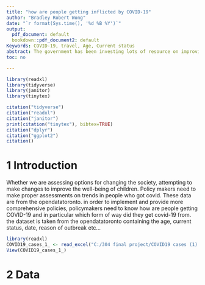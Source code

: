 ```yaml
---
title: "how are people getting inflicted by COVID-19"
author: "Bradley Robert Wong"
date: "`r format(Sys.time(), '%d %B %Y')`"
output:
  pdf_document: default
  bookdown::pdf_document2: default
Keywords: COVID-19, travel, Age, Current status
abstract: The government has been investing lots of resource on improving the wellbeing of Canadian. Open Data is digital data that is made available with the technical and legal characteristics necessary for it to be freely used, reused, and redistributed by anyone, anytime and anywhere.  The data we have used includes the factors of how people got infected with COVID-19. The goal for us is to help policymakers analyze the important factors on how people are getting COVID-19 and what they should be extra careful when making policies.\
toc: no

---
```


\newpage


```r
library(readxl)
library(tidyverse)
library(janitor)
library(tinytex)
```

```r
citation("tidyverse")
citation("readxl")
citation("janitor")
print(citation("tinytex"), bibtex=TRUE)
citation("dplyr")
citation("ggplot2")
citation()
```
# 1 Introduction
Whether we are assessing options for changing the society, attempting to make changes to improve the well-being of children. Policy makers need to make proper assessments on trends in people who got covid. These data are from the opendatatoronto. in order to implement and provide more comprehensive policies, policymakers need to know how are people getting COVID-19 and in particular which form of way did they get covid-19 from.\
the dataset is taken from the opendatatoronto containing the age, current status, date, reason of outbreak etc...\


```r
library(readxl)
COVID19_cases_1_ <- read_excel("C:/304 final project/COVID19 cases (1).xlsx")
View(COVID19_cases_1_)
```

# 2 Data 


